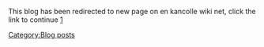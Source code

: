 This blog has been redirected to new page on en kancolle wiki net, click the link to continue
[https://en.kancollewiki.net/User:Minhfongboy/KC_Phase_2_Ranking]

<!--==General==
Looking for a ranking way that is resource-efficient, bucket-efficient, time-efficient, or bauxite-friendly? I guess this blog can help you.
<br/><br/>'''<u>Bucket usage scale:</u>'''
*'''Low''': '''Nearly not using buckets in 10-20 runs '''
*<font color="blue">'''Average: Using buckets in 3-5 runs</font>'''
*<font color="red">'''High: Using buckets in every run (High chance)</font>'''
==Ranking Maps==
===1. Map 7-1: Brunei Anchorage===
<div class="mw-collapsible mw-collapsed" style="width:100%">
<font color="purple">'''Click expand to show'''</font>
<div class="mw-collapsible-content">
*Chosen by most people, this should be the default map to rank until you are bored of it and feel like trying other maps below.
**This map is also my in-game server btw, Brunei ftw anyone?
*Map 7-1 in general is occupied by enemy submarine with only one surface node on the way that can potentially damage your ships. Therefore, '''high-level ships are required''' if you want consistency, in order to deal with enemies in that surface node and evade the closing torpedo in case they launch at your ships.
*Boss node can drop a certain rare DDs such as {{ShipLink|Arashi}}, {{ShipLink|Hagikaze}}, {{ShipLink|Sagiri}}
<br/>
====Comp====
<div align="center">'''1CL 4DD going DEGHK'''</div>
[[File:MFB0101.jpg|thumb|center|400px]]
[[File:MFB0102.jpg|thumb|center|400px]]
*All submarine nodes should be straightforward, the only problem you will encounter is the surface node G as stated earlier.
**'''Stacking and improving sonars''' will help out a lot for this map, not only do they increase torpedo evasion rate when improved, bringing more sonars will also grant a lot of damage, up to the point that even if your ships are Chuuha or Taiha, they will still be able to deal enough damage to blow up the sub.
*'''3 Sonar +9 is the best option, or exchange one sonar for depth charge to enable 1.15x ASW damage.'''
*'''High-firepower DDs''' are preferred in order to take out surface enemies faster.
*There are also two tricks to counter node G overtime
**'''Make use of damecon and damegami'''. There is a very small chance that the submarine nodes after node G will hurt you. Most of the times, you will just take them out before they get a chance to launch torpedo and hurt your ship (The task is even easier if your ships have a bunch of improved sonars), therefore, even if you get Taiha in node G, you can still advance towards the boss node without consuming damecon at the end (It's still possible, but '''<u>very unlikely</u>''').
***<font color="red">'''This works best if all the ships you bring have RE punched'''</font> as you can drop a damecon in the RE slot without occupying any potential equipment slot that gimp your fleet performance.
***<font color="red">'''Still, avoid advancing after node G if the enemies hit two of your ships down to Taiha'''</font>, as your total ASW power at that point would cripple and you may increase the chance of the enemy submarine actually hitting your Taiha ships to death should you advance further, keep in mind about this.
**'''Auto-sparkling on the way to the boss'''. Generally, the CL you use would be {{ShipLink|Abukuma Kai Ni}}. One DD put as the flagship should always be sparkled after the first node, while Abukuma will always be sparkled after node G as she has more strikes against enemies than the other DDs. Now, if we can control MVP to land on the other three DDs, they should alway be automatically sparkled overtime on the way to the boss. The best way to do this is trying to nerf ASW damage of the DD flagship a bit, make her have less ASW damage than the other three DDs (But still strong enough to take out enemy Submarine under Red T), '''i.e : DD Flagship carries Sonar + DC only, while the other 3 DDs carry 2 Sonars + DC''', this will give the other 3 DDs higher ASW damage output.
***It goes without saying that the second trick requires you to sortie the fleet at 49 morale.
***Some people don't really wanna risk the use of damecon despite having a very low chance to actually consume it, they simply turn back home if they get Taiha at node G. I suppose that's fine too if you wanna play safe or try to save damecon for the future.
*<font color="red">'''Formation: Line Ahead''' at node G, '''Line Abreast''' for anywhere else</font>
<br/>
====Efficiency====
*Assuming all nodes are scored with S rank, one full run of 7-1 will give '''140 x 3 + 1680 = 2100 HQ exp = 1.47 Ranking pt (will be abbreviated as rpt from here on)'''
*One full run of 7-1 requires at least 4 minutes, ideally, one can do '''60 : 4 = 15 runs / hour, which gives 1.47 x 15 = 22.05 rpt / hour'''
*'''Bucket usage: Low -> <font color="blue">Average</font>'''
*'''Resource usage: Avg 50 fuel and ammo when supplying for each 7-1 boss run, fairly cheap'''
<br/>
----
</div></div>
===2. Map 1-5: Adjacent Seas of the Naval Base===
<div class="mw-collapsible mw-collapsed" style="width:100%">
<font color="purple">'''Click expand to show'''</font>
<div class="mw-collapsible-content">
*Don't want to use too much resource and bucket? Feel like playing the game brain-dead while trying to get a tiny bit of rpt? Well, 1-5 is perfect for you then !
*'''Ranking 1-5 is considered to be very chill''' as long as you have DE, up to the point that you hardly need to pay attention, you simply send DE into 1-5, beat the crap out of the submarine, get rpt, go back, do it again, and keep repeating whenever you feel like it.
**Obviously there is a drawback, beside the fact you don't need to use bucket much while ranking in 1-5, '''you get kinda less rpt compared to 7-1''' (See below)
**But I guess you can use an excuse to level your DE, to rank in 1-5 for a while (I know.... those DE loli won't level themselves, you have to force them !)
<br/>
====Comp====
<div align="center">'''4DE going ADEJ'''</div>
[[File:MFB0201.jpg|thumb|center|400px]]
[[File:MFB0202.jpg|thumb|center|400px]]
*All nodes are filled with submarines, so just '''pack ASW on your DE and beat them up''', nothing much to say.
*<font color="red">'''Formation: Line Abreast''' at all nodes</font>
<br/>
====Efficiency====
*Assuming all nodes are scored with S rank, one full run of 1-5 will give '''80 x 3 + 1060 = 1300 HQ exp = 0.91 rpt'''
*One full run of 1-5 requires at least 4 minutes, ideally, one can do '''60 : 4 = 15 runs / hour, which gives 0.91 x 15 = 13.7 rpt / hour'''
*'''Bucket usage: Low'''
*'''Resource usage: Avg 20 fuel and 10 ammo when supplying for each 1-5 boss run, very cheap'''
<br/>
----
</div></div>
===3. Map 3-2: The Kis Island===
<div class="mw-collapsible mw-collapsed" style="width:100%">
<font color="purple">'''Click expand to show'''</font>
<div class="mw-collapsible-content">
*Remember the good old map 3-2 in phase 1 that was random as hell ? Well.... in phase 2, it's more tolerable, with a certain composition, '''you now can secure the boss routing''', no more random compass !
*But then, '''pre-boss is still painful'''. Dodging closing torpedo is amusing as usual, sometimes your ships can miss entirely and take all the closing torpedo from the enemies too which hurts '''a lot''' (Gotta love those Late Model DD evasion !)
*On a side note, '''ranking in 3-2 is considered to be very quick'''. You gain the same amount of point in 7-1 in just 3 minutes, thus '''giving you more points in an hour compared to 7-1.'''
**However, you need to be in late-game stage in order to obtain necessary item and equipment to make 3-2 ranking more consistent (See below).
*Boss node always contains either 1 or 2 enemy transport ships, '''making this map a great choice to rank while getting 50 transport kills on the way.'''
**{{ShipLink|Shimakaze}} has been reported to also drop here. It would be a great option to farm her here in case you need {{EquipmentLink|Type 22 Surface Radar}}
*Lastly, the comp said below can make you '''go either E or G''', but will never go to H. Keep in mind that '''node G is a maelstrom node that wipe out some bar of your remaining fuel''', you may wanna bring a bunch of radars to counter the loss.
<br/>
====Comp====
<div align="center">'''1CL 5DD (Fast+), carrying at least 1 radar, going CEFL or CGFL'''</div>
[[File:MFB0301.jpg|thumb|center|400px]]
[[File:MFB0302.jpg|thumb|center|400px]]
*'''Skipping node H completely''' which contains enemy Battleship, but requires all members of the fleet to have '''Fast+''' speed. This can be done by giving them '''one Turbine + one boiler'''.
**Ideally, you will want to '''punch RE on all of them''', so that they can carry two guns, or one gun one radar for more firepower and accuracy.
**Since you need RE and a lot of turbine and boiler to make it work overtime, this map is totally not for early rankers.
*As you will only fight two battles including boss, '''this is the faster alternative map to get rpt'''. But in exchange, it's kinda '''hard to reach the boss node reliably''', as enemies in node C can critically damage your ships with their closing torpedo.
*Also, '''bucket usage will be increased''' compared to the other maps. A pretty good chance your ships will take the closing torpedo from the enemies, so you better prepare a lot of buckets before attempting, as you will see it happening a lot.
**Interesting note: '''Ranking this map is also a good way to damage your bucket''' if your bucket is nearly capped, or just feel like damaging someone for some reason.
*'''Morale will be drained very quickly''' as a side effect, due to only fighting two battles. You may need to '''rotate the ships''' a lot if you wanna rank in 3-2 repeatedly.
*'''Only 1 radar is needed to skip node H''', but it seems that if you bring more radars, the higher chance you will go to E instead of G? (Up to 6 radars, it's like 50/50?)
*<font color="red">'''Formation: Line Ahead''' at all nodes.</font>
<br/>
====Efficiency====
*Assuming all nodes are scored with S rank, one full run of 3-2 will give '''120 + 1740 = 1860 HQ exp = 1.3 rpt'''
*One full run of 3-2 requires at least 3 minutes, ideally, one can do '''60 : 3 = 20 runs / hour, which gives 1.3 x 20 = 26 rpt / hour'''
*'''Bucket usage: <font color="blue">Average</font> -> <font color="red">High</font>''' (Pretty much that you should only attempt this if you have bucket to spare)
*'''Resource usage when supplying (Assuming the boss fight ended at day)'''
**If going through node E: '''50 fuel 60 ammo'''
**If going through maelstrom node G : '''70 fuel 60 ammo''' (1 Radar), '''55 fuel 60 ammo''' (6 Radars)
**'''Conclusion: cheap = 7-1, but may sacrifice a bit of more fuel if you hit node G too often'''
<br/>
----
</div></div>
===4. Map 3-4: The Northern Sea Flagship===
<div class="mw-collapsible mw-collapsed" style="width:100%">
<font color="purple">'''Click expand to show'''</font>
<div class="mw-collapsible-content">
*Ah, old 3-4 phase 1... Let alone the fact that the compass was an ass that time, BB Ru-Class was seen almost everywhere too (2-4 of which even blocked you right before the boss node) that kept sending you home. 
*At least 3-4 phase 2 is much more lenient as the compass factor is gone, '''secured boss route''', just like 3-2, but the pre-boss is still annoying, BB Ru-Class still exist before the boss node to ruin your day.
*Due to nature of the map and the comp you will be using to rank here, '''ranking in 3-4 is considered to be very expensive, but in exchange, you can get the highest rpt gain in an hour''' (See below). If you '''feel like rushing for rpt without caring about resource and bucket, this can be your great choice.'''
**There are 2 comps you can use to rank in 3-4. Depending on the status of your fleet, one may feel one comp is better than another. But either way, you are gonna use CV(B) which drain your resource pretty fast
**As stated above, '''BB Ru-Class are still nearly everywhere pre-boss, they are even at the boss node !''' Do expect to '''use bucket like in every run'''
**This map is also '''not friendly with bauxite'''. You need opening strikes and plane shelling to protect your ships from getting damaged, so obviously you would bring a lot of planes with you to fight the enemies here.
*Gotta note that '''node F is a maelstrom node that will either wipe 2 bars or the entire of your remaining fuel'''. Therefore, if you happen to '''roll the latter case, expect to throw away a bunch of bucket as your ships won't have any fuel left to dodge at the boss node''', which is gonna be very bad !
*'''Clearing 3-4 boss also counts towards Weekly World 3 quest''' (Excuse to rank here. Why not?)
*Boss node also feature a lot of rare drops such as {{ShipLink|Nagato}}, {{ShipLink|Mutsu}}, {{ShipLink|Taigei}}, {{ShipLink|Hiryuu}}, '''and especially {{ShipLink|Hatsukaze}}, who is 3-4 exclusive drop.'''
<br/>
====Comp====
<div align="center">'''Variant 1 : 1CVL 2CV 1CL 2DD (Fast+) going ACFJP'''</div>
[[File:MFB0401.jpg|thumb|center|400px]]
[[File:MFB0402.jpg|thumb|center|400px]]
*Requires '''Fast+ Fleet via the synergy of Turbine + Boiler'''
**'''RE is required''' too to free the equipment slots for your ships, allowing them to carry more battle equipment.
*'''Air Power: 84-96 air for AS''' all nodes including boss, '''168+ air for AS+''' at the boss node.
**You can go for AS+ to conserve your bauxite as much as possible, but may sacrifice opening airstrike damage (Vice-versa: You go for AS, you get more bombers for stronger opening, but will cost more bauxite. So pick one strategy that fits your taste here I guess)
*There is a chance node F can wipe all of your fuel, causing everyone at the boss node to not be able to dodge anymore, always remember this. 
**Technically, you can bring some radars to counter, this way, even if you roll the said maelstrom type, your ships will only be wiped almost all of their fuel, not actually all of it.
*Only 2 battles pre-boss = '''No ammo penalty at the boss node'''
----
<div align="center">'''Variant 2 : 2CVL 2CV 1CL 1AV going ACEGJP'''</div>
[[File:MFB0403.jpg|thumb|center|400px]]
[[File:MFB0404.jpg|thumb|center|400px]]
*Pretty much the standard 3-4 comp, '''without the need of speed enhancement'''
*Stronger opening airstrike too, also allows easier AS+ ('''168+ air''')
*However, this time, you fight 3 battles pre-boss. This will cause '''ammo penalty at the boss node.'''
*Also, you have to '''bypass two nodes with BB Ru-class Flagship in a row'''
**This kind of threat somewhat offsets with the use of total 4 CV(L) from your side, as there is a good chance your CV can nuke those enemy BB before they have a chance to harm you.

----
*With whatever fleet you picked above, you '''need a lot of good planes''' such as {{EquipmentLink|Type 97 Torpedo Bomber (Tomonaga Squadron)}} to help out clear out enemies with ease.
*<font color="red">'''Formation : Line Ahead''' at all nodes</font>
<br/>
====Efficiency====
*Assuming all nodes are scored with S rank, one full run of 3-4 will give '''160 x 2 + 3320 = 3640 HQ exp = 2.55 rpt'''
*One full run of 3-4 requires at least 5 minutes, ideally, one can do '''60 : 5 = 12 runs / hour, which gives 2.55 x 12 = 30.6 rpt / hour'''
*'''Bucket usage: <font color="red">High</font>'''
*'''Resource usage when supplying (Assuming the boss fight ended at day)'''
**Fast+ Fleet, node F only wipes 2 bars of fuel: '''250 fuel 180 ammo'''
**Fast+ Fleet, node F wipes all of your remaining fuel: '''320 fuel 180 ammo'''
**Standard comp: '''280 fuel 280 ammo'''
**'''Conclusion: Very expensive when it comes to resource, bucket and bauxite. In exchange, you get a lot of rpt for all those sacrifices (Map 3-4 currently gives the highest rpt gain in an hour)'''
<br/>
----
</div></div>

===5. Map 4-4: Kasugadama Island===
<div class="mw-collapsible mw-collapsed" style="width:100%">
<font color="purple">'''Click expand to show'''</font>
<div class="mw-collapsible-content">
*'''4-4 is pretty much a comfortable map''' that you can chill out and let your ships gain level here while you go do something else like I don't know, reading a book? 
*Well....at least until the boss node where [[Armored Carrier Princess]] and BB Ta-class can turn the table and decide to steal some of your bucket whenever they feel like it.
**And... its just much worse if you happened to roll '''Line Ahead''' comp at the boss node, oh boy.... Did I mention there are 2 Ta-class at the boss node too? Yeah.... Two.....
*'''Generally people choose this map to rank instead when they are bored of 7-1''' (Or maybe they need a bit faster rpt gain)
*'''Clearing 4-4 boss counts towards Weekly World 4 Quest'''
*'''Boss node sometimes contains a transport ship for you to kill'''
*Boss node also drops a lot of rare ships such as {{ShipLink|Nagato}}, {{ShipLink|Mutsu}}, {{ShipLink|Shoukaku}}, {{ShipLink|Zuikaku}} and {{ShipLink|Taigei}}
<br/>
====Comp====
'''<div align="center">1CL 2DD/DE 3CVL going AEIK</div>'''
[[File:MFB0501.jpg|thumb|center|400px]]
[[File:MFB0502.jpg|thumb|center|400px]]
*'''Air power: 150+ for AS+'''
*'''DD can be replaced with DE''' for even lower consumption, but may increase the chance of retreating
**As 4-4 doesn't feature a lot of enemy carriers (Even [[Armored Carrier Princess]]'s planes hardly damage you during airstrike), '''AACI is not really needed, so you can pack two OASW on two DD/DE to help bypass the submarine node E easier''' (I brought AACI for lul anyway)
*'''Chitose-class CVL can replace Suzukuma CVL''' for lower consumption as well.
**While Chitose-class CVL is really cheaper, they have bigger slots than Suzukuma (First slot 24 > First slot 15). I know you would ask, ''Isn't that the bigger the slot is, the better the airstrike damage?'' Well yeah... but you should realize the pre-boss don't really pose as threat much, not until you actually reach the boss node, so you don't need a large amount of plane to begin with (This is not 3-4, in 3-4, you actually need big slots to nuke enemy BB pre-boss during airstrike). It would be better if you '''try to save bauxite''' on the way too, and the best way to do this is making use of good old 5-4 trick, '''putting plane in the slot <= 17.'''
***Kinda hard to explain with number, but just get the basic idea: '''If you gain AS+, then during the fighter combat phase, you will not lose any planes as long as the plane in that slot is <= 17'''. If the slot is 18 or higher, they will start having a chance of getting shotdown during fighter combat. This trick was abused a lot back in 5-4 phase 1 to conserve bauxite and it still works for this new 4-4.
***This means, {{ShipLink|Suzuya Carrier Kai Ni}}, {{ShipLink|Kumano Carrier Kai Ni}} and {{ShipLink|Zuihou Kai Ni B}} are all good candidates as they all have perfect slot size (Not much for Zuihou as her first slot is 18, but only small chance that slot will lose one so don't worry much). Obviously, '''the bigger slot, like Intrepid's 40 slot, the higher the chance of the plane occupying that slot will get shotdown during fighter combat''', thus losing more bauxite.
***{{EquipmentLink|Type 97 Torpedo Bomber (Tomonaga Squadron)}} occupying 17 slot should be able to take out enemy CA Ri-class Flagship most of the times, but unlikely to take out BB Ta-class or [[Armored Carrier Princess]] at the boss node, so you might let your ships vulnerable during the boss fight. If you are lucky, your CVL will just take those Ta out and you get away with no damage, otherwise, you need to pay bucket. At least '''you save bauxite this time though, and the fleet is way cheaper than the 3-4 one in general''', so it's a good trade-off
***Of course, '''the 17-slot trick only works for fighter combat phase'''. The fleet AA phase followed after fighter combat is irrelevant, you will still lose plane in this phase (Worse if the enemies are in diamond formation), so better pray the enemies won't suddenly roll high fixed shotdown to knock your plane off.
*<font color="red">'''Formation: Line Abreast''' at node E, '''Line Ahead''' at the other nodes</font>
<br/>
====Efficiency====
*Assuming all nodes are scored with S rank, one full run of 4-4 will give '''170 x 3 + 2340 = 2850 HQ exp = 2 rpt'''
*One full run of 4-4 requires at least 5 minutes, ideally, one can do '''60 : 5 = 12 runs / hour, which gives 2 x 12 = 24 rpt / hour'''
*'''Bucket usage: <font color="blue">Average</font>'''
*'''Resource usage: Assuming no night battle needed, it costs 150 fuel and 135 ammo when supplying, more expensive than 7-1, but way cheaper than 3-4.'''
<br/>
----
</div></div>

===6. Map 7-2: Tawi-Tawi Anchorage===
<div class="mw-collapsible mw-collapsed" style="width:100%">
<font color="purple">'''Click expand to show'''</font>
<div class="mw-collapsible-content">
*Looking for a reason to clear 7-2 every month? Well, you found yourself a good one, just go ranking there because why not?
**<font color="red">'''If you are ranking in 7-2, be sure to clear the map first, as the enemy comp at the boss node will be locked into the easiest formation post-clear until the next reset (the one with Wo Kai II and Nu Elite II), allowing more feasible ranking times.'''</font>
*This map also features a bunch of CL Tsu-class everywhere to nail your bombers, so if you are not careful and spam the map with a lot of bombers, you are gonna pay a lot of bauxite in return.
**Therefore, ideally, you will not want to bring any bombers at all just to conserve your bauxite, but will sacrifice opening strikes, which means, higher chance of getting damaged. So... how are you gonna pack up some opening damage to protect your ships? Just see the comp below, we will go into the details there !
*'''7-2 2nd boss''' (Should be the boss node to rank, because who would rank in the 1st boss ?) can drop a lot of rare DDs such as {{ShipLink|Amagiri}}, {{ShipLink|Tanikaze}}, {{ShipLink|Kazagumo}} <s>and one '''special DE with a pretty decent rate {{ShipLink|Sado}} (4% drop rate)'''. That's why while you are ranking here, you can get some of her on the way too, to feed your ships HP, luck or ASW, depending on what you need. '''This map is also known as DE-farming spot due to that nature.'''</s>
**As of September 2020, there are reports stating '''DE no longer drops in 7-2''' (Source: [https://twitter.com/CC_jabberwock/status/1304125848543399936?s=20]). Therefore, if you are going to farm someone worthwhile here, it should only be [[Kazagumo]] for her [[Skilled Lookouts]]. The rest of DEs have disappeared by now.
<br/>
====Comp====
<div align="center">'''1AV 2CLT 2DD 1CAV going BCDIM'''</div>
[[File:MFB0601.jpg|thumb|center|400px]]
[[File:MFB0602.jpg|thumb|center|400px]]
*Important notes:
**'''Avoid the use of any seaplane bombers or bombers''' in general as Tsu are everywhere
**'''Only use this comp for post-clear'''
**'''Air Power: 119-130''', forcing AP on the easiest comp
***It's impossible to gain AS with this comp, better to get AP only to stop enemy [[Artillery Spotting]]
**'''LoS check : > 69 F33 Cn4'''
*Replacing the opening airstrike with '''opening torpedo from AV and 2CLT''' should help you bypass the pre-boss node easier. Keep in mind that as this comp contains no BB, and there are no enemy BB either, there is a good chance you will take enemy closing torpedo if they are not disabled beforehand.
**Same idea goes with the boss node, you only have one shelling so you '''will usually need to engage a night battle to get an S rank''' for [[Sado]] drop. Luckily though, the boss node is alway in diamond formation so their torpedo accuracy are kinda suck.
*'''One [[Akizuki]]-class DD is required for AACI protection''', sometimes she can disable those Wo and Nu completely by destroying all of their bombers too which will help a lot.
*Much later on, you can try to improve {{EquipmentLink|Kyoufuu Kai}} and {{EquipmentLink|Type 2 Seaplane Fighter Kai (Skilled)}} to the max level, this way, with only 3 of them, you will be able to get barely enough air for AP with around 124 air power, allowing your CAV to carry one main gun and 8-cm gun on her RE slot to enable night double attack setup.
*<font color="red">'''Formation : Line Abreast''' at node C, '''Line Ahead''' at other nodes</font>
<br/>
====Efficiency====
*Assuming all nodes are scored with S rank, one full run of 7-2 will give '''180 x 3 + 2360 = 2900 HQ exp = 2.03 rpt'''
*One full run of 7-2 requires at least 5 minutes, ideally, one can do '''60 : 5 = 12 runs / hour, which gives 2.03 x 12 = 24.36 rpt / hour'''
*'''Bucket usage: <font color="blue">Average</font> -> <font color="red">High</font>''' (Boss node can be nasty if you let those Wo and Nu shell)
*'''Resource usage: Assuming night battle needed at the boss node, it would cost 120 fuel 210 ammo when supplying. The fuel consumption is cheaper compared to 4-4, but the ammo one is 1.5x higher, kinda sacrifice ammo for fuel right there, but in general, still not as expensive as 3-4.'''
**'''As you are only using seaplane fighter, bauxite doesn't get used much too which is nice'''
<br/>
----
</div></div>

==Summary==
{| class = "article-table"
!Map
!Rpt gain / hour
|-
|3-4
|<font color="red">'''30.6'''</font>
|-
|3-2
|<font color="blue">'''26'''</font>
|-
|7-2
|<font color="blue">'''24.36'''</font>
|-
|4-4
|<font color="blue">'''24'''</font>
|-
|7-1
|'''22.05'''
|-
|1-5
|'''13.7'''
|}
{| class = "article-table"
!Map
!Bucket usage & resource consumption
|-
|3-4
|<font color="red">'''High'''</font>, also damaging bauxite and resource, kinda expensive
|-
|3-2
|<font color="blue">'''Average'''</font> - <font color ="red">'''High'''</font>, cheap resource consumption otherwise
|-
|7-2
|<font color="blue">'''Average'''</font> - <font color ="red">'''High'''</font>, costs more resource than 3-2, but less than 3-4, also, bauxite-saving
|-
|4-4
|<font color="blue">'''Average'''</font>, resource cost is cheaper than 7-2 a bit, saving more ammo, also bauxite-saving like 7-2 (Assuming you do the trick)
|-
|7-1
|'''Low''' - <font color ="blue">'''Average'''</font>, very cheap consumption otherwise
|-
|1-5
|'''Low''', extremely cheap
|}
==Trivia==
===Ranking plan===
*As of September 2020, many quarterly quests that give ranking points have been released. This has directly affected the ranking pressure across all servers as nowaday T500 may requires as much effort as Phase 1 T100. However, this can also be a good thing as if you do all those quarterlies and EO in one single month, you can stack up to 3000 points pretty easily. With a couple of more sortie, you are guaranteed to hit T500 as well. So my advice is '''If your life is very busy, just focus all quarterlies in one month and clear all the EO that month too, this way, at least you will get ranking rewards every 3 months'''
**Of course it is still possible to rank every month and spread out quarterlies to get enough point buff (i.e each month you only do 2-3 quarterlies for around 600 points), but will require much more points from daily sortie for T500 nowaday if you wanna catch up. Plan your schedule accordingly to your server if you spam daily. You are gonna need like 3500 for T500 (Hashi will need more obviously)
===Regarding the EO and Quest cannon===
*For EO cannon, you can shoot anytime in a month to gain rpt, but '''note that if you shoot in the last day of the month, between 22:00 - 00:00 JST of the next month, it will not be counted for anything !'''
*For quest cannon 
**Shooting it anytime before 14:00 JST of the last day of any month will give rpt to that month
**Shooting it after 14:00 JST of the last day of any month, <u>as long as that month is '''NOT''' the last month of the quarter</u>, will give rpt to the following month
**Shooting it after 14:00 JST of the last day of the last month in a quarter <u>will just simply waste it, not counted for anything</u>
**For reference, 4 quarters in KC are month 12-1-2 / 3-4-5 / 6-7-8 / 9-10-11
Example:
*Right now it's July, it belongs to quarter 6-7-8. I have the Z cannon available giving 350 points.
**If I shoot it anytime in July before 7/31 14:00 JST, I will have 350 points for July
**If I shoot it after 7/31 14:00 JST, but before August coming, I will have 350 points for August
**If I shoot it after 8/31 14:00 JST, I will get nothing out of it, as August is already the last month of the quarter-->
[[Category:Blog posts]]